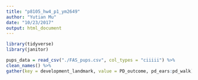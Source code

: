 ```yaml
---
title: "p8105_hw4_p1_ym2649"
author: "Yutian Mu"
date: "10/23/2017"
output: html_document
---
```


```r
library(tidyverse)
library(janitor)
```

```r
pups_data = read_csv("./FAS_pups.csv", col_types = "ciiiii") %>%
clean_names() %>%
gather(key = development_landmark, value = PD_outcome, pd_ears:pd_walk)
```